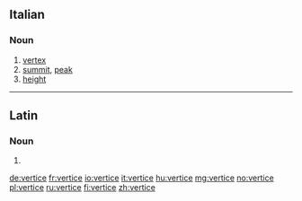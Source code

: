 ==Italian==

===Noun===
{{it-noun|m}}

# [[vertex]]
# [[summit]], [[peak]]
# [[height]]

----

==Latin==

===Noun===
{{la-noun-form|vertice}}

# {{inflection of|vertex||abl|s|lang=la}}

[[de:vertice]]
[[fr:vertice]]
[[io:vertice]]
[[it:vertice]]
[[hu:vertice]]
[[mg:vertice]]
[[no:vertice]]
[[pl:vertice]]
[[ru:vertice]]
[[fi:vertice]]
[[zh:vertice]]